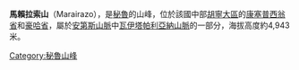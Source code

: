 {{Coord|11|37|29|S|75|12|41|W|display=title}}

'''馬賴拉索山'''（Marairazo），是[[秘魯|秘魯]]的山峰，位於該國中部[[胡寧大區|胡寧大區]]的[[康塞普西翁省_(秘魯)|康塞普西翁省]]和[[豪哈省|豪哈省]]，屬於[[安第斯山脈|安第斯山脈]]中[[瓦伊塔帕利亞納山脈|瓦伊塔帕利亞納山脈]]的一部分，海拔高度約4,943米。

{{Peru-geo-stub}}
[[Category:秘魯山峰|Category:秘魯山峰]]